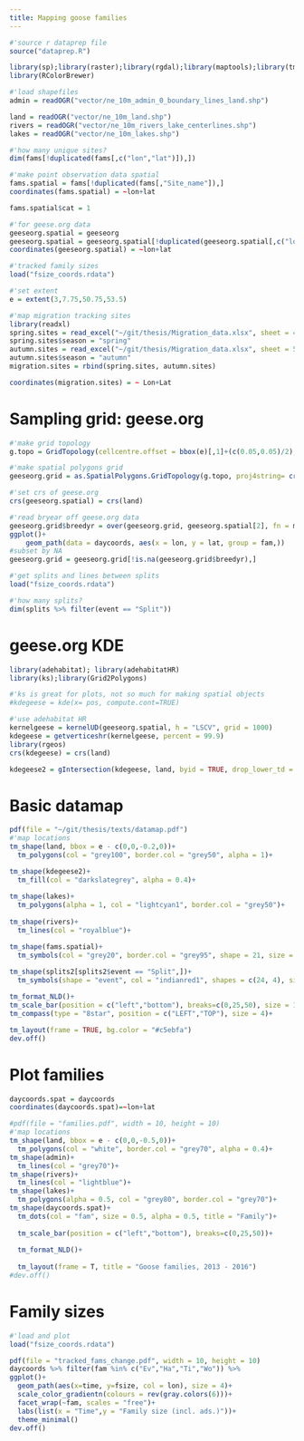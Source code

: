```yaml
---
title: Mapping goose families
---
```


```r
#'source r dataprep file
source("dataprep.R")
```

```r
library(sp);library(raster);library(rgdal);library(maptools);library(tmap)
library(RColorBrewer)
```

```r
#'load shapefiles
admin = readOGR("vector/ne_10m_admin_0_boundary_lines_land.shp")

land = readOGR("vector/ne_10m_land.shp")
rivers = readOGR("vector/ne_10m_rivers_lake_centerlines.shp")
lakes = readOGR("vector/ne_10m_lakes.shp")

#'how many unique sites?
dim(fams[!duplicated(fams[,c("lon","lat")]),])

#'make point observation data spatial
fams.spatial = fams[!duplicated(fams[,"Site_name"]),]
coordinates(fams.spatial) = ~lon+lat

fams.spatial$cat = 1

#'for geese.org data
geeseorg.spatial = geeseorg
geeseorg.spatial = geeseorg.spatial[!duplicated(geeseorg.spatial[,c("lon","lat")]),]
coordinates(geeseorg.spatial) = ~lon+lat

#'tracked family sizes
load("fsize_coords.rdata")

#'set extent
e = extent(3,7.75,50.75,53.5)
```


```r
#'map migration tracking sites
library(readxl)
spring.sites = read_excel("~/git/thesis/Migration_data.xlsx", sheet = 4)
spring.sites$season = "spring"
autumn.sites = read_excel("~/git/thesis/Migration_data.xlsx", sheet = 5)
autumn.sites$season = "autumn"
migration.sites = rbind(spring.sites, autumn.sites)

coordinates(migration.sites) = ~ Lon+Lat
```

# Sampling grid: geese.org

```r
#'make grid topology
g.topo = GridTopology(cellcentre.offset = bbox(e)[,1]+(c(0.05,0.05)/2), cellsize = c(0.05,0.05), cells.dim = ceiling(diff(t(bbox(e)))/c(0.05,0.05)))

#'make spatial polygons grid
geeseorg.grid = as.SpatialPolygons.GridTopology(g.topo, proj4string= crs(admin))

#'set crs of geese.org
crs(geeseorg.spatial) = crs(land)

#'read bryear off geese.org data
geeseorg.grid$breedyr = over(geeseorg.grid, geeseorg.spatial[2], fn = max)
ggplot()+
    geom_path(data = daycoords, aes(x = lon, y = lat, group = fam,))
#subset by NA
geeseorg.grid = geeseorg.grid[!is.na(geeseorg.grid$breedyr),]
```

```r
#'get splits and lines between splits
load("fsize_coords.rdata")

#'how many splits?
dim(splits %>% filter(event == "Split"))
```

# geese.org KDE

```r
library(adehabitat); library(adehabitatHR)
library(ks);library(Grid2Polygons)

#'ks is great for plots, not so much for making spatial objects
#kdegeese = kde(x= pos, compute.cont=TRUE)

#'use adehabitat HR
kernelgeese = kernelUD(geeseorg.spatial, h = "LSCV", grid = 1000)
kdegeese = getverticeshr(kernelgeese, percent = 99.9)
library(rgeos)
crs(kdegeese) = crs(land)

kdegeese2 = gIntersection(kdegeese, land, byid = TRUE, drop_lower_td = TRUE)
```


# Basic datamap

```r
pdf(file = "~/git/thesis/texts/datamap.pdf")
#'map locations
tm_shape(land, bbox = e - c(0,0,-0.2,0))+
  tm_polygons(col = "grey100", border.col = "grey50", alpha = 1)+

tm_shape(kdegeese2)+
  tm_fill(col = "darkslategrey", alpha = 0.4)+
  
tm_shape(lakes)+
  tm_polygons(alpha = 1, col = "lightcyan1", border.col = "grey50")+
  
tm_shape(rivers)+
  tm_lines(col = "royalblue")+

tm_shape(fams.spatial)+
  tm_symbols(col = "grey20", border.col = "grey95", shape = 21, size = 0.2)+
  
tm_shape(splits2[splits2$event == "Split",])+
  tm_symbols(shape = "event", col = "indianred1", shapes = c(24, 4), size = 0.5, border.col = "grey30", showNA = F, shapeNA = NA, legend.shape.show = F)+

tm_format_NLD()+
tm_scale_bar(position = c("left","bottom"), breaks=c(0,25,50), size = 1)+
tm_compass(type = "8star", position = c("LEFT","TOP"), size = 4)+

tm_layout(frame = TRUE, bg.color = "#c5ebfa")
dev.off()
```

# Plot families

```r
daycoords.spat = daycoords
coordinates(daycoords.spat)=~lon+lat
```

```r
#pdf(file = "families.pdf", width = 10, height = 10)
#'map locations
tm_shape(land, bbox = e - c(0,0,-0.5,0))+
  tm_polygons(col = "white", border.col = "grey70", alpha = 0.4)+
tm_shape(admin)+
  tm_lines(col = "grey70")+
tm_shape(rivers)+
  tm_lines(col = "lightblue")+
tm_shape(lakes)+
  tm_polygons(alpha = 0.5, col = "grey80", border.col = "grey70")+
tm_shape(daycoords.spat)+
  tm_dots(col = "fam", size = 0.5, alpha = 0.5, title = "Family")+
  
  tm_scale_bar(position = c("left","bottom"), breaks=c(0,25,50))+
  
  tm_format_NLD()+
  
  tm_layout(frame = T, title = "Goose families, 2013 - 2016")
#dev.off()
```

# Family sizes

```r
#'load and plot
load("fsize_coords.rdata")

pdf(file = "tracked_fams_change.pdf", width = 10, height = 10)
daycoords %>% filter(fam %in% c("Ev","Ha","Ti","Wo")) %>%
ggplot()+
  geom_path(aes(x=time, y=fsize, col = lon), size = 4)+
  scale_color_gradientn(colours = rev(gray.colors(6)))+
  facet_wrap(~fam, scales = "free")+
  labs(list(x = "Time",y = "Family size (incl. ads.)"))+
  theme_minimal()
dev.off()
```

